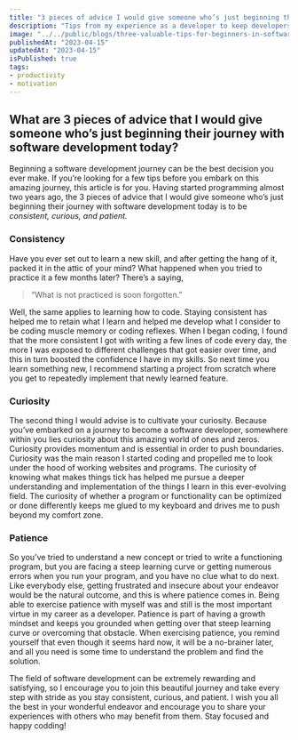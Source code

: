```yaml
---
title: "3 pieces of advice I would give someone who’s just beginning their journey with software development"
description: "Tips from my experience as a developer to keep developers new to the field productive and motivated"
image: "../../public/blogs/three-valuable-tips-for-beginners-in-software-development.jpg"
publishedAt: "2023-04-15"
updatedAt: "2023-04-15"
isPublished: true
tags:
- productivity
- motivation
---
```



## What are 3 pieces of advice that I would give someone who’s just beginning their journey with software development today?

Beginning a software development journey can be the best decision you ever make. If you’re looking for a few
tips before you embark on this amazing journey, this article is for you. Having started programming almost two years
ago, the 3 pieces of advice that I would give someone who’s just beginning their journey with software development
today is to be *consistent, curious, and patient.*

### Consistency

Have you ever set out to learn a new skill, and after getting the hang of it, packed it in the attic of your mind?
What happened when you tried to practice it a few months later? There’s a saying,

> “What is not practiced is soon forgotten.”

Well, the same applies to learning how to code. Staying consistent has helped me to retain what I learn
and helped me develop what I consider to be coding muscle memory or coding reflexes. When I began coding, I found that
the more consistent I got with writing a few lines of code every day, the more I was exposed to different challenges
that got easier over time, and this in turn boosted the confidence I have in my skills. So next time you learn
something new, I recommend starting a project from scratch where you get to repeatedly implement that newly learned
feature.

### Curiosity

The second thing I would advise is to cultivate your curiosity. Because you’ve embarked on a journey to become a
software developer, somewhere within you lies curiosity about this amazing world of ones and zeros. Curiosity provides
momentum and is essential in order to push boundaries. Curiosity was the main reason I started coding and propelled me
to look under the hood of working websites and programs. The curiosity of knowing what makes things tick has helped me
pursue a deeper understanding and implementation of the things I learn in this ever-evolving field. The curiosity of
whether a program or functionality can be optimized or done differently keeps me glued to my keyboard and drives me to
push beyond my comfort zone.

### Patience

So you’ve tried to understand a new concept or tried to write a functioning program, but you are facing a steep
learning curve or getting numerous errors when you run your program, and you have no clue what to do next. Like
everybody else, getting frustrated and insecure about your endeavor would be the natural outcome, and this is where
patience comes in. Being able to exercise patience with myself was and still is the most important virtue in my career
as a developer. Patience is part of having a growth mindset and keeps you grounded when getting over that steep
learning curve or overcoming that obstacle. When exercising patience, you remind yourself that even though it seems
hard now, it will be a no-brainer later, and all you need is some time to understand the problem and find the solution.

The field of software development can be extremely rewarding and satisfying, so I encourage you to join this beautiful
journey and take every step with stride as you stay consistent, curious, and patient. I wish you all the best in your
wonderful endeavor and encourage you to share your experiences with others who may benefit from them. Stay focused and
happy codding!